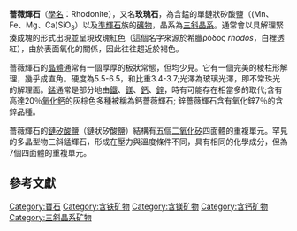 {{infobox mineral
| name        = 薔薇輝石
| category    = [[鏈矽酸鹽|鏈矽酸鹽]]
| image       = Rodonita2EZ.jpg
| boxbgcolor = pink
| boxtextcolor = black
| caption     = 薔薇輝石晶體於岩石上
| formula     = (Mn<sup>2+</sup>,Fe<sup>2+</sup>,Mg,Ca)SiO<sub>3</sub>
| strunz      = 09.DK.05
| dana        = 65.04.01.01
| symmetry    = 三斜晶系 {{overline|1}} 軸面
| unit cell   = a = 9.758 Å, b = 10.499 Å, c = 12.205 Å; α = 108.58°, β = 102.92°, γ = 82.52°; Z = 20
| molweight   = 
| color       = 玫瑰粉紅至棕紅色、灰色或黃色
| colour      = 
| habit       = 板狀晶體、塊狀、粒狀
| system      = 三斜晶系 - 軸面 H-M 標記為 ({{overline|1}}) 間隙群: P{{overline|1}}
| twinning    = 板層，平面組成 {010}
| cleavage    = 
| fracture    = 參差不齊的貝殼狀
| tenacity    = 
| mohs        = 5.5 - 6.5
| luster      = 玻璃珍珠光澤
| streak      = 白
| diaphaneity = 透明至半透明
| gravity     = 3.57 - 3.76
| density     = 
| polish      = 
| opticalprop = Biaxial (+)
| refractive  = n<sub>α</sub> = 1.711 - 1.738 n<sub>β</sub> = 1.714 - 1.741 n<sub>γ</sub> = 1.724 - 1.751
| birefringence = δ = 0.013
| pleochroism = 柔弱
| 2V          = 
| dispersion  = 
| extinction  = 
| length fast/slow =
| fluorescence= 
| absorption  =
| melt        = 
| fusibility  = 
| diagnostic  = 
| solubility  = 
| other       = 
| alteration  =
| references  = <ref name=Handbook>''[http://rruff.geo.arizona.edu/doclib/hom/rhodonite.pdf Handbook of Mineralogy]''</ref><ref name=Mindat>[http://www.mindat.org/min-3407.html Rhodonite], Mindat.org</ref><ref name=Webmin>[http://webmineral.com/data/Rhodonite.shtml Rhodonite], Webmineral data</ref>
}}
'''薔薇輝石'''（[[學名|學名]]：Rhodonite），又名'''玫瑰石'''，為含錳的單鏈狀矽酸鹽（(Mn、Fe、Mg、Ca)SiO<sub>3</sub>）以及[[準輝石|準輝石]]族的[[礦物|礦物]]，晶系為[[三斜晶系|三斜晶系]]。通常會以具解理緊湊成塊的形式出現並呈現玫瑰紅色（這個名字來源於希臘ῥόδος ''rhodos''，白裡透紅），由於表面氧化的關係，因此往往趨近於褐色。

薔薇輝石的[[晶體|晶體]]通常有一個厚厚的板狀常態，但均少見。它有一個完美的棱柱形解理，幾乎成直角。硬度為5.5-6.5，和比重3.4-3.7;光澤為玻璃光澤，即不常珠光的解理面。[[錳|錳]]通常是部分地由[[鐵|鐵]]、[[鎂|鎂]]、[[鈣|鈣]]、[[鋅|鋅]]，時有可能存在相當多的取代;含有高達20％[[氧化鈣|氧化鈣]]的灰棕色多種被稱為鈣薔薇輝石; 鋅薔薇輝石含有氧化鋅7％的含鋅品種。

薔薇輝石的[[鏈矽酸鹽|鏈矽酸鹽]]（鏈狀矽酸鹽）結構有五個[[二氧化矽|二氧化矽]]四面體的重複單元。罕見的多晶型物三斜錳輝石，形成在壓力與溫度條件不同，具有相同的化學成分，但為7個四面體的重複單元。

==參考文獻==
{{Reflist}}

{{1911}}

[[Category:寶石|Category:寶石]]
[[Category:含铁矿物|Category:含铁矿物]]
[[Category:含镁矿物|Category:含镁矿物]]
[[Category:含钙矿物|Category:含钙矿物]]
[[Category:三斜晶系矿物|Category:三斜晶系矿物]]